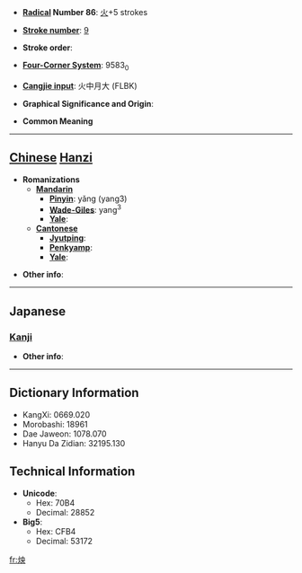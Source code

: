 * '''[[Wiktionary:Chinese radical index| Radical]] Number 86''': [[Wiktionary:Chinese radical index 火|火]]+5 strokes

* '''[[Wiktionary:Chinese total strokes index|Stroke number]]''': [[Wiktionary:Chinese total strokes index 9|9]]

* '''Stroke order''': 

* '''[[Wiktionary:Chinese four corner index|Four-Corner System]]''': 9583<sub>0</sub>

* '''[[Wiktionary:Chinese Cangjie index|Cangjie input]]''': 火中月大 (FLBK)

* '''Graphical Significance and Origin''': 

* '''Common Meaning'''

----

== [[Chinese]] [[Hanzi]] ==

* '''Romanizations'''
** '''[[Mandarin]]'''
*** '''[[Pinyin]]''': yǎng (yang3)
*** '''[[Wade-Giles]]''': yang<sup>3</sup>
*** '''[[Yale]]''': 
** '''[[Cantonese]]'''
*** '''[[Jyutping]]''':
*** '''[[Penkyamp]]''': 
*** '''[[Yale]]''': 

* '''Other info''': 

----

==Japanese==
===[[Kanji]]===
{{kanji|on readings=[[よう]] (yō), [[おう]] (ō), [[えい]] (ei)|kun readings=}}

* '''Other info''':  

----

== Dictionary Information ==

* KangXi: 0669.020
* Morobashi: 18961
* Dae Jaweon: 1078.070
* Hanyu Da Zidian: 32195.130

== Technical Information ==

* '''Unicode''':
** Hex: 70B4
** Decimal: 28852
* '''Big5''':
** Hex: CFB4
** Decimal: 53172

[[fr:炴]]